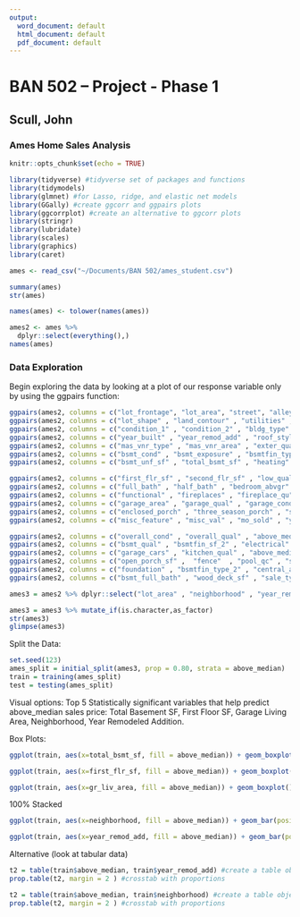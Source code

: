 ```yaml
---
output:
  word_document: default
  html_document: default
  pdf_document: default
---
```

# BAN 502 – Project - Phase 1


## Scull, John


### Ames Home Sales Analysis

```r
knitr::opts_chunk$set(echo = TRUE)
```

```r
library(tidyverse) #tidyverse set of packages and functions
library(tidymodels)
library(glmnet) #for Lasso, ridge, and elastic net models 
library(GGally) #create ggcorr and ggpairs plots
library(ggcorrplot) #create an alternative to ggcorr plots
library(stringr)
library(lubridate)
library(scales)
library(graphics)
library(caret)
```


```r
ames <- read_csv("~/Documents/BAN 502/ames_student.csv")
```

```r
summary(ames)
str(ames)
```


```r
names(ames) <- tolower(names(ames))

ames2 <- ames %>% 
  dplyr::select(everything(),)
names(ames)
```

### Data Exploration
Begin exploring the data by looking at a plot of our response variable only by using the ggpairs function:  

```r
ggpairs(ames2, columns = c("lot_frontage", "lot_area", "street", "alley" , "above_median"))
ggpairs(ames2, columns = c("lot_shape" , "land_contour" , "utilities" , "lot_config" , "land_slope" , "above_median"))
ggpairs(ames2, columns = c("condition_1" , "condition_2" , "bldg_type" , "house_style" , "above_median"))     
ggpairs(ames2, columns = c("year_built" , "year_remod_add" , "roof_style" , "roof_matl" , "above_median"))
ggpairs(ames2, columns = c("mas_vnr_type" , "mas_vnr_area" , "exter_qual" , "exter_cond" , "above_median"))       
ggpairs(ames2, columns = c("bsmt_cond" , "bsmt_exposure" , "bsmtfin_type_1" , "bsmtfin_sf_1" , "above_median"))
ggpairs(ames2, columns = c("bsmt_unf_sf" , "total_bsmt_sf" , "heating" , "heating_qc" , "above_median"))
```

```r
ggpairs(ames2, columns = c("first_flr_sf" , "second_flr_sf" , "low_qual_fin_sf" , "gr_liv_area" , "above_median"))
ggpairs(ames2, columns = c("full_bath" , "half_bath" , "bedroom_abvgr" , "kitchen_abvgr" , "above_median"))     
ggpairs(ames2, columns = c("functional" , "fireplaces" , "fireplace_qu" , "garage_type"  , "above_median"))      
ggpairs(ames2, columns = c("garage_area" , "garage_qual" , "garage_cond" , "paved_drive" , "above_median"))    
ggpairs(ames2, columns = c("enclosed_porch" , "three_season_porch" , "screen_porch" , "pool_area" , "above_median"))           
ggpairs(ames2, columns = c("misc_feature" , "misc_val" , "mo_sold" , "year_sold" , "above_median"))
```

```r
ggpairs(ames2, columns = c("overall_cond" , "overall_qual" , "above_median"))
ggpairs(ames2, columns = c("bsmt_qual" , "bsmtfin_sf_2" , "electrical" , "bsmt_half_bath" , "above_median"))
ggpairs(ames2, columns = c("garage_cars" , "kitchen_qual" , "above_median"))
ggpairs(ames2, columns = c("open_porch_sf" ,  "fence"  , "pool_qc" , "sale_condition" , "above_median"))
ggpairs(ames2, columns = c("foundation" , "bsmtfin_type_2" , "central_air" , "above_median"))
ggpairs(ames2, columns = c("bsmt_full_bath" , "wood_deck_sf" , "sale_type" , "above_median"))
```



```r
ames3 = ames2 %>% dplyr::select("lot_area" , "neighborhood" , "year_remod_add", "first_flr_sf" , "second_flr_sf" , "gr_liv_area" ,  "total_bsmt_sf" , "bsmt_half_bath" , "full_bath" , "half_bath" , "bedroom_abvgr" , "kitchen_abvgr" , "wood_deck_sf" , "year_sold" , "above_median")
```



```r
ames3 = ames3 %>% mutate_if(is.character,as_factor) 
str(ames3)
glimpse(ames3) 
```

Split the Data:
```r
set.seed(123)
ames_split = initial_split(ames3, prop = 0.80, strata = above_median)
train = training(ames_split)
test = testing(ames_split)
```

Visual options:
Top 5 Statistically significant variables that help predict above_median sales price: Total Basement SF, First Floor SF, Garage Living Area, Neighborhood, Year Remodeled Addition.

Box Plots:
```r
ggplot(train, aes(x=total_bsmt_sf, fill = above_median)) + geom_boxplot() + theme_bw()
```

```r
ggplot(train, aes(x=first_flr_sf, fill = above_median)) + geom_boxplot() + theme_bw()
```

```r
ggplot(train, aes(x=gr_liv_area, fill = above_median)) + geom_boxplot() + theme_bw()
```

100% Stacked
```r
ggplot(train, aes(x=neighborhood, fill = above_median)) + geom_bar(position="fill") + theme_bw() + theme(axis.text.x = element_text(angle = 90))
```


```r
ggplot(train, aes(x=year_remod_add, fill = above_median)) + geom_bar(position="fill") + theme_bw()
```

Alternative (look at tabular data)  
```r
t2 = table(train$above_median, train$year_remod_add) #create a table object
prop.table(t2, margin = 2 ) #crosstab with proportions
```

```r
t2 = table(train$above_median, train$neighborhood) #create a table object
prop.table(t2, margin = 2 ) #crosstab with proportions
```


